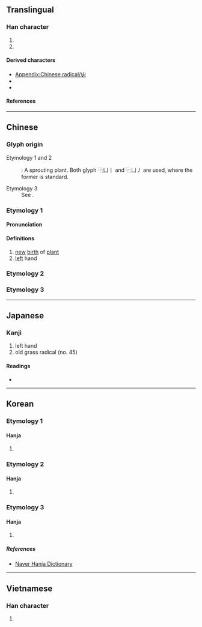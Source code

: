 {{also|𐌙|Ψ|Ѱ}}
{{character info}}
{{character info|⼬}}
{{character info|0xFA3C}}
{{character info|0x2F878}}

==Translingual==
{{stroke order|type=animate}}

===Han character===
{{Han char|rn=45|rad=屮|as=00|sn=3|four=22407|canj=UL|ids=⿻凵丨(GHTK),⿻凵丿(J)}}

# {{mul-kangxi radical-def}}
# {{mul-shuowen radical-def|11}}

====Derived characters====
* [[Appendix:Chinese radical/屮]]
* {{l|mul|[[艸]], [[芔]], [[茻]], [[出]], [[𠨲]], [[𠬢]], [[妛]], [[𧯛]], [[𡸓]], [[𡹍]], [[雟]], [[芻]], [[㪿]], [[𨕬]]}}
* {{l|mul|[[卉]], [[每]], [[毒]], [[熏]], [[省]], [[壴]], [[舍]], [[奏]], [[妻]], [[离]]}}

====References====
{{Han ref|kx=0304.100|dkj=07826|dj=0603.040|hdz=21021.030|uh=5C6E|ud=23662|bh=C94B|bd=51531}}
{{Han ref|uh=FA3C}}
{{Han ref|uh=2F878}}

----

==Chinese==
{{zh-forms}}

===Glyph origin===
{{Han etym}}
; Etymology 1 and 2
: {{liushu|p}}: A sprouting plant. Both glyph ⿻凵丨 and ⿻凵丿 are used, where the former is standard.
; Etymology 3
: See {{l|zh|𠂇}}.

===Etymology 1===

====Pronunciation====
{{zh-pron
|m=chè
|c=cit3
|h=pfs=chhe̍t
|mn=thiat
|w=
|mc=y
|oc=y
|ma=|ma2=
|cat=n
}}

====Definitions====
{{zh-hanzi}}

# [[new]] [[birth]] of [[plant]]
# [[left]] hand

===Etymology 2===
{{zh-see|艸|a}}

===Etymology 3===
{{Han-glyphref|⿻凵丿|&nbsp;only}}
{{zh-see|左|v}}

----

==Japanese==

===Kanji===
{{ja-kanji|grade=|rs=屮00}}

# left hand
# old grass radical (no. 45)

====Readings====
* {{ja-readings|on=[[さ]] (sa)|kun=[[ひだり]] (hidari), [[ひだりて]] (hidarite)}}

----

==Korean==

===Etymology 1===

====Hanja====
{{ko-hanja|왼손|좌}}

# {{hanja form of|좌|[[left]] [[hand]]}}

===Etymology 2===

====Hanja====
{{ko-hanja|싹나다|싹날|철}}

# {{hanja form of|철|to [[sprout]]}}

===Etymology 3===

====Hanja====
{{ko-hanja|풀|초}}

# {{hanja form of|초|old grass radical (no. 45)}}

=====References=====
* [http://hanja.naver.com/hanja?q=%E5%B1%AE Naver Hanja Dictionary]

----

==Vietnamese==

===Han character===
{{vi-readings|reading=triệt|rs=屮00}}

# {{rfdef|vi|sort=屮00}}

[[Category:CJKV radicals| ]]
